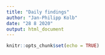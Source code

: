 ```yaml
---
title: "Daily findings"
author: "Jan-Philipp Kolb"
date: "28 8 2020"
output: html_document
---
```


```r
knitr::opts_chunk$set(echo = TRUE)
```

## 